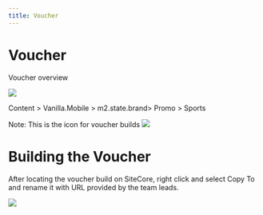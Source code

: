 ```yaml
---
title: Voucher
---
```


# Voucher

Voucher overview

![](https://res.cloudinary.com/dlfu36fiw/image/upload/v1712303927/builds/voucher/Voucher_i24hzp.jpg)

<Admonition type="note" title="SiteCore Path">
  Content > Vanilla.Mobile > m2.state.brand> Promo > Sports

  Note: This is the icon for voucher builds <img src="https://res.cloudinary.com/dlfu36fiw/image/upload/v1712304296/builds/voucher/icon_xgza6r.jpg" className="inline m-0" />
</Admonition>

# Building the Voucher

After locating the voucher build on SiteCore, right click and select Copy To and rename it with URL provided by the team leads. 

<img src="https://res.cloudinary.com/dlfu36fiw/image/upload/v1712820086/builds/voucher/Build_lhij7d.jpg" className="inline m-0" />
